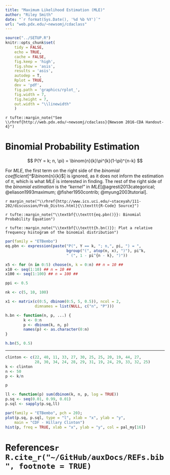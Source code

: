 ```yaml
---
title: "Maximum Likelihood Estimation (MLE)"
author: "Riley Smith"
date: "`r format(Sys.Date(), '%d %b %Y')`"
url: "web.pdx.edu/~newsomj/cdaclass"
---
```


```r
source("../SETUP.R")
knitr::opts_chunk$set(
    tidy = FALSE,
    echo = TRUE,
    cache = FALSE,
    fig.keep = 'high',
    fig.show = 'asis',
    results = 'asis',
    autodep = T,
    Rplot = TRUE,
    dev = 'pdf',
    fig.path = 'graphics/rplot_',
    fig.width = 7,
    fig.height = 7,
    out.width = "\\linewidth"
    )
```

`r tufte::margin_note("See \\rhref{http://web.pdx.edu/~newsomj/cdaclass}{Newsom 2016-CDA Handout-4}")`

# Binomial Probability Estimation

$$ P(Y = k; n, \pi) = \binom{n}{k}\pi^{k}(1-\pi)^{n-k} $$

For _MLE_, the first term on the right side of the _binomial coefficient_[^$\binom{n}{k}$] is ignored, as it does not inform the estimation of $\pi$, which is what _MLE_ is interested in finding. The rest of the right side of the _binomial estimation_ is the _"kernel"_ in _MLE_[@agresti2013categorical; @eliason1993maximum; @fisher1950contrib; @myung2003tutorial].

`r margin_note("\\rhref{http://www.ics.uci.edu/~staceyah/111-202/discussion/Prob_Distns.html}{\\texttt{R-Code} Source}")`


`r tufte::margin_note("\\textbf{\\texttt{eq.pbn()}}: Binomial Probability Equation")`

`r tufte::margin_note("\\textbf{\\texttt{h.bn()}}: Plot a relative frequency histogram of the binomial distribution")`

```r
par(family = "ETBembo")
eq.pbn <- expression(paste("P(", Y == k, "; n,", pi, ") = ",
                           bgroup("(", atop(n, x), ")"), pi^k, 
                           " (", 1 - pi^{n - k}, ")"))

x5 <- for (n in 0:5) choose(n, k = 0:n) ## n = 10 ##
x10 <- seq(1:10) ## n = 10 ##
x100 <- seq(1:100) ## n = 100 ##

ppi <- 0.5

nk <- c(5, 10, 100)

x1 <- matrix(c(0:5, dbinom(0:5, 5, 0.5)), ncol = 2,
             dimnames = list(NULL, c("n", "P")))

h.bn <- function(n, p, ...) {
        k <- 0:n
        p <- dbinom(k, n, p)
        names(p) <- as.character(0:n)
}

h.bn(5, 0.5)

```

-----

```r
clinton <- c(22, 40, 11, 33, 27, 30, 25, 25, 20, 19, 44, 27, 
             28, 30, 34, 24, 28, 29, 31, 19, 24, 29, 33, 32, 25)
k <- clinton
n <- 50
p <- k/n

p

ll <- function(p) sum(dbinom(k, n, p, log = TRUE))
p.sq <- seq(0.01, 0.99, 0.01)
p.sql <- sapply(p.sq,ll)

par(family = "ETBembo", pch = 20);
plot(p.sq, p.sql, type = "l", xlab = "x", ylab = "y",
    main = "CDF - Hillary Clinton")
hist(p, freq = TRUE, xlab = "x", ylab = "y", col = pal_my[16])
```

\newpage
# References`r R.cite_r("~/GitHub/auxDocs/REFs.bib", footnote = TRUE)`
